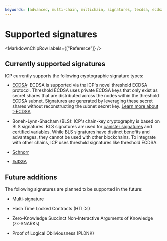 ```yaml
---
keywords: [advanced, multi-chain, multichain, signatures, tecdsa, ecdsa, cryptography ]
---
```



# Supported signatures

<MarkdownChipRow labels={["Reference"]} />

## Currently supported signatures

ICP currently supports the following cryptographic signature types:

- [ECDSA](/docs/current/developer-docs/smart-contracts/encryption/t-ecdsa): ECDSA is supported via the ICP's novel threshold ECDSA protocol. Threshold ECDSA uses private ECDSA keys that only exist as secret shares that are distributed across the nodes within the threshold ECDSA subnet. Signatures are generated by leveraging these secret shares without reconstructing the subnet secret key. [Learn more about t-ECDSA](/docs/current/developer-docs/smart-contracts/encryption/t-ecdsa)

- Boneh-Lynn-Shacham (BLS): ICP's chain-key cryptography is based on BLS signatures. BLS signatures are used for [canister signatures](/docs/current/concepts/glossary/#canister-signature) and [certified variables](/docs/current/concepts/glossary/#certified-variable). While BLS signatures have distinct benefits and advantages, they cannot be used with other blockchains. To integrate with other chains, ICP uses threshold signatures like threshold ECDSA.

- [Schnorr](/docs/current/developer-docs/smart-contracts/encryption/threshold-schnorr)

- [EdDSA](/docs/current/developer-docs/smart-contracts/encryption/threshold-schnorr)


## Future additions

The following signatures are planned to be supported in the future:

- Multi-signature

- Hash Time Locked Contracts (HTLCs)

- Zero-Knowledge Succinct Non-Interactive Arguments of Knowledge (zk-SNARKs)

- Proof of Logical Obliviousness (PLONK)
